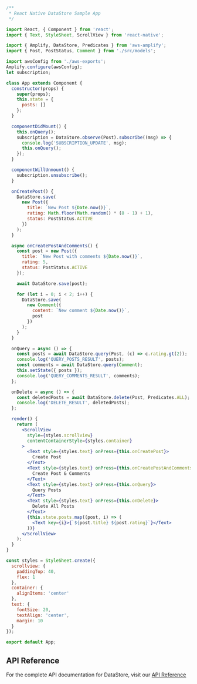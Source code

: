 ```jsx
/**
 * React Native DataStore Sample App
 */

import React, { Component } from 'react';
import { Text, StyleSheet, ScrollView } from 'react-native';

import { Amplify, DataStore, Predicates } from 'aws-amplify';
import { Post, PostStatus, Comment } from './src/models';

import awsConfig from './aws-exports';
Amplify.configure(awsConfig);
let subscription;

class App extends Component {
  constructor(props) {
    super(props);
    this.state = {
      posts: []
    };
  }

  componentDidMount() {
    this.onQuery();
    subscription = DataStore.observe(Post).subscribe((msg) => {
      console.log('SUBSCRIPTION_UPDATE', msg);
      this.onQuery();
    });
  }

  componentWillUnmount() {
    subscription.unsubscribe();
  }

  onCreatePost() {
    DataStore.save(
      new Post({
        title: `New Post ${Date.now()}`,
        rating: Math.floor(Math.random() * (8 - 1) + 1),
        status: PostStatus.ACTIVE
      })
    );
  }

  async onCreatePostAndComments() {
    const post = new Post({
      title: `New Post with comments ${Date.now()}`,
      rating: 5,
      status: PostStatus.ACTIVE
    });

    await DataStore.save(post);

    for (let i = 0; i < 2; i++) {
      DataStore.save(
        new Comment({
          content: `New comment ${Date.now()}`,
          post
        })
      );
    }
  }

  onQuery = async () => {
    const posts = await DataStore.query(Post, (c) => c.rating.gt(2));
    console.log('QUERY_POSTS_RESULT', posts);
    const comments = await DataStore.query(Comment);
    this.setState({ posts });
    console.log('QUERY_COMMENTS_RESULT', comments);
  };

  onDelete = async () => {
    const deletedPosts = await DataStore.delete(Post, Predicates.ALL);
    console.log('DELETE_RESULT', deletedPosts);
  };

  render() {
    return (
      <ScrollView
        style={styles.scrollview}
        contentContainerStyle={styles.container}
      >
        <Text style={styles.text} onPress={this.onCreatePost}>
          Create Post
        </Text>
        <Text style={styles.text} onPress={this.onCreatePostAndComments}>
          Create Post & Comments
        </Text>
        <Text style={styles.text} onPress={this.onQuery}>
          Query Posts
        </Text>
        <Text style={styles.text} onPress={this.onDelete}>
          Delete All Posts
        </Text>
        {this.state.posts.map((post, i) => (
          <Text key={i}>{`${post.title} ${post.rating}`}</Text>
        ))}
      </ScrollView>
    );
  }
}

const styles = StyleSheet.create({
  scrollview: {
    paddingTop: 40,
    flex: 1
  },
  container: {
    alignItems: 'center'
  },
  text: {
    fontSize: 20,
    textAlign: 'center',
    margin: 10
  }
});

export default App;
```

## API Reference

For the complete API documentation for DataStore, visit our [API Reference](https://aws-amplify.github.io/amplify-js/api/classes/datastore.html)
